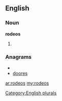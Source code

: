 ==English==

===Noun===
'''rodeos'''

# {{plural of|[[rodeo]]}}

===Anagrams===
* {{alphagram|deoors}}
* [[doores#English|doores]]

[[Category:English plurals]]

[[ar:rodeos]]
[[my:rodeos]]